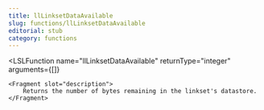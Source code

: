 ```yaml
---
title: llLinksetDataAvailable
slug: functions/llLinksetDataAvailable
editorial: stub
category: functions
---
```


<LSLFunction
	name="llLinksetDataAvailable"
	returnType="integer"
	arguments={[]}
>
	<Fragment slot="description">
		Returns the number of bytes remaining in the linkset's datastore.
	</Fragment>
</LSLFunction>
